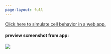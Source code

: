 ```yaml
---
page-layout: full
---
```


[Click here to simulate cell behavior in a web app.](https://vincentott.shinyapps.io/livelycells/){target="_blank"}


#### preview screenshot from app:
![](./pictures/livelycells.png)